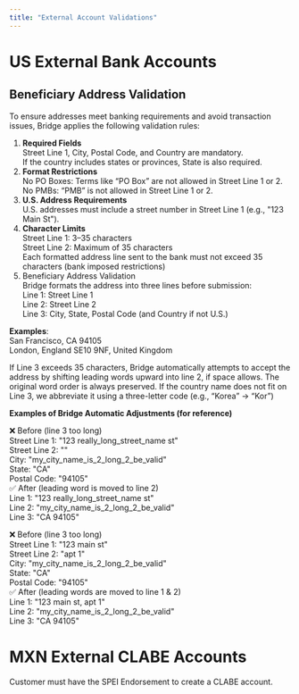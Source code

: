 ```yaml
---
title: "External Account Validations"
---
```


# **US External Bank Accounts**

## **Beneficiary Address Validation**

To ensure addresses meet banking requirements and avoid transaction issues, Bridge applies the following validation rules:

1. **Required Fields**\
   Street Line 1, City, Postal Code, and Country are mandatory.\
   If the country includes states or provinces, State is also required.
2. **Format Restrictions**\
   No PO Boxes: Terms like “PO Box” are not allowed in Street Line 1 or 2.\
   No PMBs: “PMB” is not allowed in Street Line 1 or 2.
3. **U.S. Address Requirements**\
   U.S. addresses must include a street number in Street Line 1 (e.g., "123 Main St").
4. **Character Limits**\
   Street Line 1: 3–35 characters\
   Street Line 2: Maximum of 35 characters\
   Each formatted address line sent to the bank must not exceed 35 characters (bank imposed restrictions)
5. Beneficiary Address Validation\
   Bridge formats the address into three lines before submission:\
   Line 1: Street Line 1\
   Line 2: Street Line 2\
   Line 3: City, State, Postal Code (and Country if not U.S.)

**Examples**:\
San Francisco, CA 94105\
London, England SE10 9NF, United Kingdom

If Line 3 exceeds 35 characters, Bridge automatically attempts to accept the address by shifting leading words upward into line 2, if space allows. The original word order is always preserved. If the country name does not fit on Line 3, we abbreviate it using a three-letter code (e.g., “Korea” → “Kor”)

**Examples of Bridge Automatic Adjustments (for reference)**

❌ Before (line 3 too long)\
Street Line 1: "123 really_long_street_name st"\
Street Line 2: ""\
City: "my_city_name_is_2_long_2_be_valid"\
State: "CA"\
Postal Code: "94105"\
✅ After (leading word is moved to line 2)\
Line 1: "123 really_long_street_name st"\
Line 2: "my_city_name_is_2_long_2_be_valid"\
Line 3: "CA 94105"

❌ Before (line 3 too long)\
Street Line 1: "123 main st"\
Street Line 2: "apt 1"\
City: "my_city_name_is_2_long_2_be_valid"\
State: "CA"\
Postal Code: "94105"\
✅ After (leading words are moved to line 1 & 2)\
Line 1: "123 main st, apt 1"\
Line 2: "my_city_name_is_2_long_2_be_valid"\
Line 3: "CA 94105"

# **MXN External CLABE Accounts**

Customer must have the SPEI Endorsement to create a CLABE account.